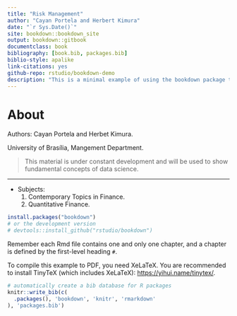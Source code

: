 ```yaml
--- 
title: "Risk Management"
author: "Cayan Portela and Herbert Kimura"
date: "`r Sys.Date()`"
site: bookdown::bookdown_site
output: bookdown::gitbook
documentclass: book
bibliography: [book.bib, packages.bib]
biblio-style: apalike
link-citations: yes
github-repo: rstudio/bookdown-demo
description: "This is a minimal example of using the bookdown package to write a book. The output format for this example is bookdown::gitbook."
---
```


# About

Authors: Cayan Portela and Herbet Kimura.

University of Brasília, Mangement Department.

> This material is under constant development and will be used to show fundamental concepts of data science.

---

 - Subjects:
   1. Contemporary Topics in Finance.
   2. Quantitative Finance.

```r
install.packages("bookdown")
# or the development version
# devtools::install_github("rstudio/bookdown")  
```

Remember each Rmd file contains one and only one chapter, and a chapter is defined by the first-level heading `#`.

To compile this example to PDF, you need XeLaTeX. You are recommended to install TinyTeX (which includes XeLaTeX): <https://yihui.name/tinytex/>.

```r
# automatically create a bib database for R packages
knitr::write_bib(c(
  .packages(), 'bookdown', 'knitr', 'rmarkdown'
), 'packages.bib')
```
